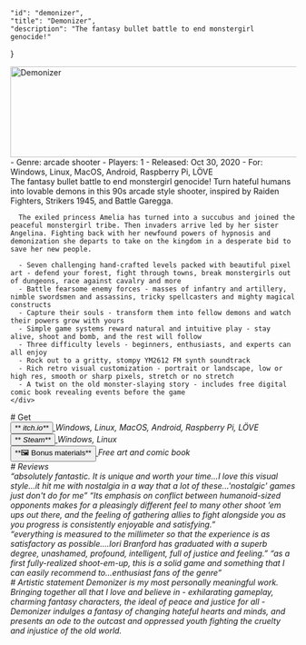 


    "id": "demonizer",
    "title": "Demonizer",
    "description": "The fantasy bullet battle to end monstergirl genocide!"
}

<section>
  <img
    class="logo"
    srcset={Logo}
    alt="Demonizer"
    width="640"
    height="160"
    style={{display: 'block', marginLeft: 'auto', marginRight: 'auto'}}
  />
</section>
<section>
  <div class='grid'>
    <div>
      <Gallery id='media' items={GalleryItems} showActive={true} aspectRatio='16/9' />
      <article>
        - Genre: arcade shooter
        - Players: 1
        - Released: Oct 30, 2020
        - For: Windows, Linux, MacOS, Android, Raspberry Pi, LÖVE
      </article>
    </div>
    <div>
      The fantasy bullet battle to end monstergirl genocide! Turn hateful humans into lovable demons in this 90s arcade style shooter, inspired by Raiden Fighters, Strikers 1945, and Battle Garegga.

      The exiled princess Amelia has turned into a succubus and joined the peaceful monstergirl tribe. Then invaders arrive led by her sister Angelina. Fighting back with her newfound powers of hypnosis and demonization she departs to take on the kingdom in a desperate bid to save her new people.

      - Seven challenging hand-crafted levels packed with beautiful pixel art - defend your forest, fight through towns, break monstergirls out of dungeons, race against cavalry and more
      - Battle fearsome enemy forces - masses of infantry and artillery, nimble swordsmen and assassins, tricky spellcasters and mighty magical constructs
      - Capture their souls - transform them into fellow demons and watch their powers grow with yours
      - Simple game systems reward natural and intuitive play - stay alive, shoot and bomb, and the rest will follow
      - Three difficulty levels - beginners, enthusiasts, and experts can all enjoy
      - Rock out to a gritty, stompy YM2612 FM synth soundtrack
      - Rich retro visual customization - portrait or landscape, low or high res, smooth or sharp pixels, stretch or no stretch
      - A twist on the old monster-slaying story - includes free digital comic book revealing events before the game
    </div>
  </div>
</section>
<section>
  # Get
  <div class='grid'>
    <div>
      <a target='__blank' href='https://ioribranford.itch.io/demonizer'>
        <button>**<i class='fa-brands fa-itch-io'/> itch.io**</button>
      </a>
      Windows, Linux, MacOS, Android, Raspberry Pi, LÖVE
    </div>
    <div>
      <a target='__blank' href='https://store.steampowered.com/app/1091390/Demonizer'>
        <button>**<i class='fa-brands fa-steam'/> Steam**</button>
      </a>
      Windows, Linux
    </div>
    <div>
      <a href='/demonizer/bonus'>
        <button class='contrast'>**🖼 Bonus materials**</button>
      </a>
      Free art and comic book
    </div>
  </div>
</section>
<section>
  # Reviews
  <div class='grid'>
    <ReviewQuote source='The Electric Underground' href="https://www.youtube.com/watch?v=F_kMbAAn8X8">
      “absolutely fantastic. It is unique and worth your time...I love this visual style...it hit me with nostalgia in a way that a lot of these...'nostalgic' games just don't do for me”
    </ReviewQuote>
    <ReviewQuote source='Rice Digital' href='https://ricedigital.co.uk/blissful-death-demonizer/'>
      “Its emphasis on conflict between humanoid-sized opponents makes for a pleasingly different feel to many other shoot ’em ups out there, and the feeling of gathering allies to fight alongside you as you progress is consistently enjoyable and satisfying.”
    </ReviewQuote>
  </div>
  <div class='grid'>
    <ReviewQuote source='Isla de Monos' href='https://islademonos.com/analisis/demonizer-el-odio-al-diferente/'>
      “everything is measured to the millimeter so that the experience is as satisfactory as possible....Iori Branford has graduated with a superb degree, unashamed, profound, intelligent, full of justice and feeling.”
    </ReviewQuote>
    <ReviewQuote source='RFGeneration' href='http://rfgeneration.com/podcasts/shmupclub/?name=2021-04-16_stcc_episode_033_demonizer.mp3'>
      “as a first fully-realized shoot-em-up, this is a solid game and something that I can easily recommend to...enthusiast fans of the genre”
    </ReviewQuote>
  </div>
</section>
<section>
  # Artistic statement
  Demonizer is my most personally meaningful work. Bringing together all that I love and believe in - exhilarating gameplay, charming fantasy characters, the ideal of peace and justice for all - Demonizer indulges a fantasy of changing hateful hearts and minds, and presents an ode to the outcast and oppressed youth fighting the cruelty and injustice of the old world.
</section>
